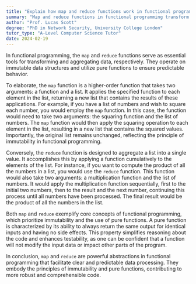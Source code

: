 ```yaml
---
title: "Explain how map and reduce functions work in functional programming"
summary: "Map and reduce functions in functional programming transform and aggregate data respectively, using immutable data and pure functions."
author: "Prof. Lucas Scott"
degree: "PhD in Network Security, University College London"
tutor_type: "A-Level Computer Science Tutor"
date: 2024-02-19
---
```


In functional programming, the `map` and `reduce` functions serve as essential tools for transforming and aggregating data, respectively. They operate on immutable data structures and utilize pure functions to ensure predictable behavior.

To elaborate, the `map` function is a higher-order function that takes two arguments: a function and a list. It applies the specified function to each element in the list, returning a new list that contains the results of these applications. For example, if you have a list of numbers and wish to square each number, you would employ the `map` function. In this case, the function would need to take two arguments: the squaring function and the list of numbers. The `map` function would then apply the squaring operation to each element in the list, resulting in a new list that contains the squared values. Importantly, the original list remains unchanged, reflecting the principle of immutability in functional programming.

Conversely, the `reduce` function is designed to aggregate a list into a single value. It accomplishes this by applying a function cumulatively to the elements of the list. For instance, if you want to compute the product of all the numbers in a list, you would use the `reduce` function. This function would also take two arguments: a multiplication function and the list of numbers. It would apply the multiplication function sequentially, first to the initial two numbers, then to the result and the next number, continuing this process until all numbers have been processed. The final result would be the product of all the numbers in the list.

Both `map` and `reduce` exemplify core concepts of functional programming, which prioritize immutability and the use of pure functions. A pure function is characterized by its ability to always return the same output for identical inputs and having no side effects. This property simplifies reasoning about the code and enhances testability, as one can be confident that a function will not modify the input data or impact other parts of the program.

In conclusion, `map` and `reduce` are powerful abstractions in functional programming that facilitate clear and predictable data processing. They embody the principles of immutability and pure functions, contributing to more robust and comprehensible code.
    
